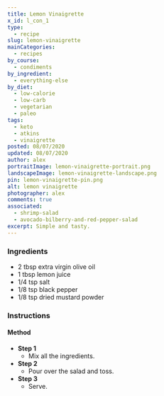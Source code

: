 ```yaml
---
title: Lemon Vinaigrette
x_id: l_con_1
type:
  - recipe
slug: lemon-vinaigrette
mainCategories: 
  - recipes
by_course:
  - condiments
by_ingredient:
  - everything-else
by_diet:
  - low-calorie
  - low-carb
  - vegetarian
  - paleo
tags: 
  - keto
  - atkins
  - vinaigrette
posted: 08/07/2020
updated: 08/07/2020
author: alex
portraitImage: lemon-vinaigrette-portrait.png
landscapeImage: lemon-vinaigrette-landscape.png
pin: lemon-vinaigrette-pin.png
alt: lemon vinaigrette
photographer: alex
comments: true
associated:
  - shrimp-salad
  - avocado-bilberry-and-red-pepper-salad
excerpt: Simple and tasty.
---
```


<Ingredients>

### Ingredients
    
  - 2 tbsp extra virgin olive oil
  - 1 tbsp lemon juice
  - 1/4 tsp salt
  - 1/8 tsp black pepper
  - 1/8 tsp dried mustard powder

</Ingredients>

<Instructions>

### Instructions

#### Method

  - **Step 1**
    - Mix all the ingredients.
  - **Step 2**
    - Pour over the salad and toss.
  - **Step 3**
    - Serve.

</Instructions>



